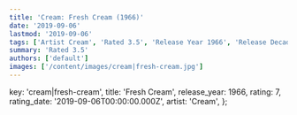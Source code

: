 ```yaml
---
title: 'Cream: Fresh Cream (1966)'
date: '2019-09-06'
lastmod: '2019-09-06'
tags: ['Artist Cream', 'Rated 3.5', 'Release Year 1966', 'Release Decade 1960']
summary: 'Rated 3.5'
authors: ['default']
images: ['/content/images/cream|fresh-cream.jpg']
---
```


  key: 'cream|fresh-cream',
  title: 'Fresh Cream',
  release_year: 1966,
  rating: 7,
  rating_date: '2019-09-06T00:00:00.000Z',
  artist: 'Cream',
};

<MusicRating data={data} />
